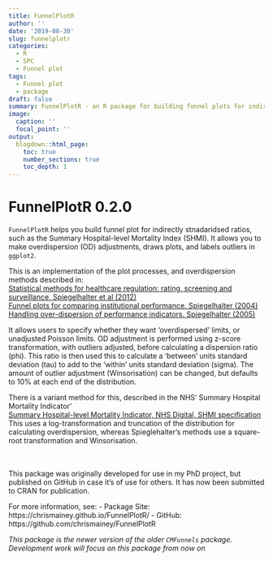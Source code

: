 ```yaml
---
title: FunnelPlotR
author: ''
date: '2019-08-30'
slug: funnelplotr
categories:
  - R
  - SPC
  - Funnel plot
tags:
  - Funnel plot
  - package
draft: false
summary: FunnelPlotR - an R package for building funnel plots for indirectly standardised ratios
image:
  caption: ''
  focal_point: ''
output:
  blogdown::html_page:
    toc: true
    number_sections: true
    toc_depth: 1
---
```


# FunnelPlotR 0.2.0 


`FunnelPlotR` helps you build funnel plot for indirectly stnadaridsed ratios, such as the Summary Hospital-level Mortality Index (SHMI).  It allows you to make overdispersion (OD) adjustments, draws plots, and labels outliers in `ggplot2`.

This is an implementation of the plot processes, and overdispersion methods described in:<br>
[Statistical methods for healthcare regulation: rating, screening and surveillance. Spiegelhalter et al (2012)](https://rss.onlinelibrary.wiley.com/doi/full/10.1111/j.1467-985X.2011.01010.x)<br>
[Funnel plots for comparing institutional performance. Spiegelhalter (2004)](https://onlinelibrary.wiley.com/doi/10.1002/sim.1970)<br>
[Handling over-dispersion of performance indicators. Spiegelhalter (2005)](https://qualitysafety.bmj.com/content/14/5/347)<br>
    
It allows users to specify whether they want 'overdispersed' limits, or unadjusted Poisson limits.  OD adjustment is performed using z-score transformation, with outliers adjusted, before calculating a dispersion ratio (phi).  This ratio is then used this to calculate a 'between' units standard deviation (tau) to add to the 'within' units standard deviation (sigma).  The amount of outlier adjustment (Winsorisation) can be changed, but defaults to 10% at each end of the distribution.

There is a variant method for this, described in the NHS' Summary Hospital Mortality Indicator'<br>
[Summary Hospital-level Mortality Indicator, NHS Digital, SHMI specification](https://digital.nhs.uk/data-and-information/publications/ci-hub/summary-hospital-level-mortality-indicator-shmi) <br>
This uses a log-transformation and truncation of the distribution for calculating overdispersion, whereas Spieglehalter's methods use a square-root transformation and Winsorisation.

<br><br>
This package was originally developed for use in my PhD project, but published on GitHub in case it's of use for others.  It has now been submitted to CRAN for publication.


For more information, see:
- Package Site: https://chrismainey.github.io/FunnelPlotR/
- GitHub: https://github.com/chrismainey/FunnelPlotR


_This package is the newer version of the older `CMFunnels` package. Development work will focus on this package from now on _